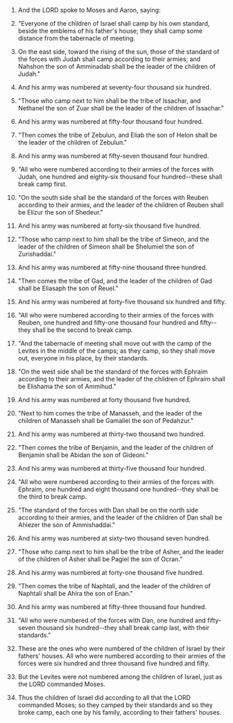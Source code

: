 
1. And the LORD spoke to Moses and Aaron, saying:

2. "Everyone of the children of Israel shall camp by his own standard, beside the emblems of his father's house; they shall camp some distance from the tabernacle of meeting.

3. On the east side, toward the rising of the sun, those of the standard of the forces with Judah shall camp according to their armies; and Nahshon the son of Amminadab shall be the leader of the children of Judah."

4. And his army was numbered at seventy-four thousand six hundred.

5. "Those who camp next to him shall be the tribe of Issachar, and Nethanel the son of Zuar shall be the leader of the children of Issachar."

6. And his army was numbered at fifty-four thousand four hundred.

7. "Then comes the tribe of Zebulun, and Eliab the son of Helon shall be the leader of the children of Zebulun."

8. And his army was numbered at fifty-seven thousand four hundred.

9. "All who were numbered according to their armies of the forces with Judah, one hundred and eighty-six thousand four hundred--these shall break camp first.

10. "On the south side shall be the standard of the forces with Reuben according to their armies, and the leader of the children of Reuben shall be Elizur the son of Shedeur."

11. And his army was numbered at forty-six thousand five hundred.

12. "Those who camp next to him shall be the tribe of Simeon, and the leader of the children of Simeon shall be Shelumiel the son of Zurishaddai."

13. And his army was numbered at fifty-nine thousand three hundred.

14. "Then comes the tribe of Gad, and the leader of the children of Gad shall be Eliasaph the son of Reuel."

15. And his army was numbered at forty-five thousand six hundred and fifty.

16. "All who were numbered according to their armies of the forces with Reuben, one hundred and fifty-one thousand four hundred and fifty--they shall be the second to break camp.

17. "And the tabernacle of meeting shall move out with the camp of the Levites in the middle of the camps; as they camp, so they shall move out, everyone in his place, by their standards.

18. "On the west side shall be the standard of the forces with Ephraim according to their armies, and the leader of the children of Ephraim shall be Elishama the son of Ammihud."

19. And his army was numbered at forty thousand five hundred.

20. "Next to him comes the tribe of Manasseh, and the leader of the children of Manasseh shall be Gamaliel the son of Pedahzur."

21. And his army was numbered at thirty-two thousand two hundred.

22. "Then comes the tribe of Benjamin, and the leader of the children of Benjamin shall be Abidan the son of Gideoni."

23. And his army was numbered at thirty-five thousand four hundred.

24. "All who were numbered according to their armies of the forces with Ephraim, one hundred and eight thousand one hundred--they shall be the third to break camp.

25. "The standard of the forces with Dan shall be on the north side according to their armies, and the leader of the children of Dan shall be Ahiezer the son of Ammishaddai."

26. And his army was numbered at sixty-two thousand seven hundred.

27. "Those who camp next to him shall be the tribe of Asher, and the leader of the children of Asher shall be Pagiel the son of Ocran."

28. And his army was numbered at forty-one thousand five hundred.

29. "Then comes the tribe of Naphtali, and the leader of the children of Naphtali shall be Ahira the son of Enan."

30. And his army was numbered at fifty-three thousand four hundred.

31. "All who were numbered of the forces with Dan, one hundred and fifty-seven thousand six hundred--they shall break camp last, with their standards."

32. These are the ones who were numbered of the children of Israel by their fathers' houses. All who were numbered according to their armies of the forces were six hundred and three thousand five hundred and fifty.

33. But the Levites were not numbered among the children of Israel, just as the LORD commanded Moses.

34. Thus the children of Israel did according to all that the LORD commanded Moses; so they camped by their standards and so they broke camp, each one by his family, according to their fathers' houses.


